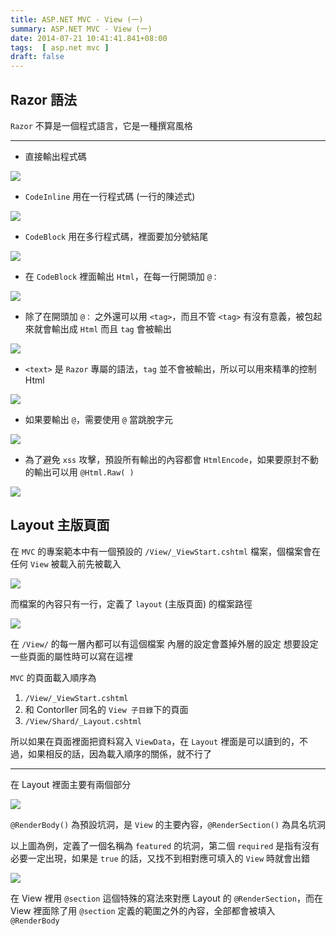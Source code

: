 ```yaml
---
title: ASP.NET MVC - View (一)
summary: ASP.NET MVC - View (一)
date: 2014-07-21 10:41:41.841+08:00
tags:  [ asp.net mvc ]
draft: false
---
```


## Razor 語法

`Razor` 不算是一個程式語言，它是一種撰寫風格

---

- 直接輸出程式碼

![](/static/images/2014/aspnet-mvc-view-01/01.webp)

- `CodeInline` 用在一行程式碼 (一行的陳述式)

![](/static/images/2014/aspnet-mvc-view-01/02.webp)

- `CodeBlock` 用在多行程式碼，裡面要加分號結尾

![](/static/images/2014/aspnet-mvc-view-01/03.webp)

- 在 `CodeBlock` 裡面輸出 `Html`，在每一行開頭加 `@：`

![](/static/images/2014/aspnet-mvc-view-01/04.webp)

- 除了在開頭加 `@：` 之外還可以用 `<tag>`，而且不管 `<tag>` 有沒有意義，被包起來就會輸出成 `Html` 而且 `tag` 會被輸出

![](/static/images/2014/aspnet-mvc-view-01/05.webp)

- `<text>` 是 `Razor` 專屬的語法，`tag` 並不會被輸出，所以可以用來精準的控制 Html

![](/static/images/2014/aspnet-mvc-view-01/06.webp)

- 如果要輸出 `@`，需要使用 `@` 當跳脫字元

![](/static/images/2014/aspnet-mvc-view-01/07.webp)

- 為了避免 `xss` 攻擊，預設所有輸出的內容都會 `HtmlEncode`，如果要原封不動的輸出可以用 `@Html.Raw( )`

![](/static/images/2014/aspnet-mvc-view-01/08.webp)

## Layout 主版頁面

在 `MVC` 的專案範本中有一個預設的 `/View/_ViewStart.cshtml` 檔案，個檔案會在任何 `View` 被載入前先被載入

![](/static/images/2014/aspnet-mvc-view-01/09.webp)

而檔案的內容只有一行，定義了 `layout` (主版頁面) 的檔案路徑

![](/static/images/2014/aspnet-mvc-view-01/10.webp)

在 `/View/` 的每一層內都可以有這個檔案
內層的設定會蓋掉外層的設定
想要設定一些頁面的屬性時可以寫在這裡

`MVC` 的頁面載入順序為

1. `/View/_ViewStart.cshtml`
2. 和 Contorller 同名的 `View 子目錄`下的頁面
3. `/View/Shard/_Layout.cshtml`

所以如果在頁面裡面把資料寫入 `ViewData`，在 `Layout` 裡面是可以讀到的，不過，如果相反的話，因為載入順序的關係，就不行了

---

在 Layout 裡面主要有兩個部分

![](/static/images/2014/aspnet-mvc-view-01/11.webp)

`@RenderBody()` 為預設坑洞，是 `View` 的主要內容，`@RenderSection()` 為具名坑洞

以上圖為例，定義了一個名稱為 `featured` 的坑洞，第二個 `required` 是指有沒有必要一定出現，如果是 `true` 的話，又找不到相對應可填入的 `View` 時就會出錯

![](/static/images/2014/aspnet-mvc-view-01/12.webp)

在 View 裡用 `@section` 這個特殊的寫法來對應 Layout 的 `@RenderSection`，而在 View 裡面除了用 `@section` 定義的範圍之外的內容，全部都會被填入 `@RenderBody`